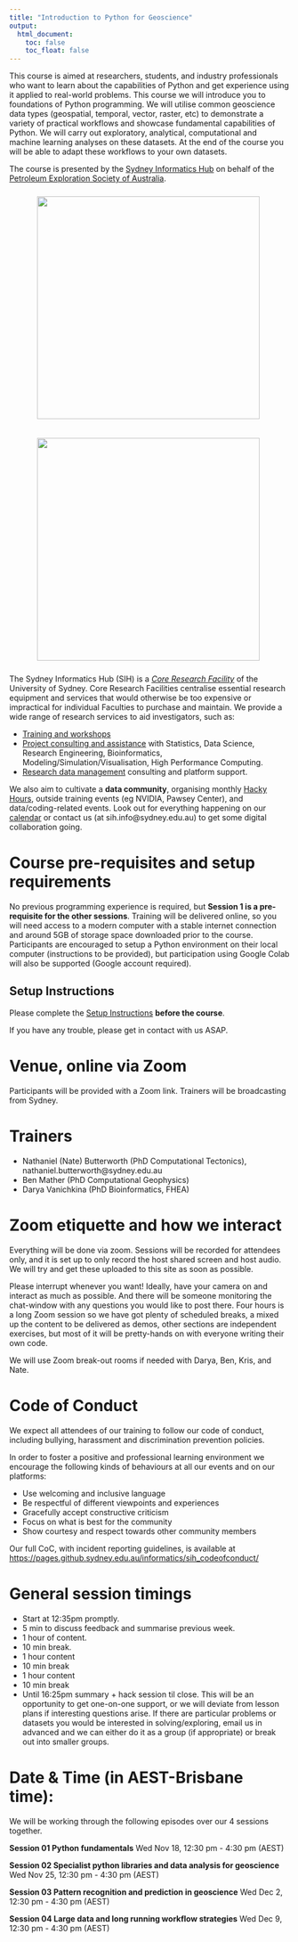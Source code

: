 ```yaml
---
title: "Introduction to Python for Geoscience"
output:
  html_document:
    toc: false
    toc_float: false
---
```



This course is aimed at researchers, students, and industry professionals who want to learn about the capabilities of Python and get experience using it applied to real-world problems. This course we will introduce you to foundations of Python programming. We will utilise common geoscience data types (geospatial, temporal, vector, raster, etc) to demonstrate a variety of practical workflows and showcase fundamental capabilities of Python. We will carry out exploratory, analytical, computational and machine learning analyses on these datasets. At the end of the course you will be able to adapt these workflows to your own datasets. 

The course is presented by the <a href="https://www.sydney.edu.au/research/facilities/sydney-informatics-hub.html">Sydney Informatics Hub</a> on behalf of the <a href="https://pesa.com.au/events/pesa-qld-online-course-introduction-to-python-for-geoscience/">Petroleum Exploration Society of Australia</a>.

<figure>
  <img src="fig/pesa.jpg" style="margin:10px;width:400px"/>
</figure>

<figure>
  <img src="fig/SIH_logo.jpg" style="margin:10px;width:400px"/>
</figure>

The Sydney Informatics Hub (SIH) is a _[Core Research Facility](https://sydney.edu.au/research/facilities.html)_ of the University of Sydney. Core Research Facilities centralise essential research equipment and services that would otherwise be too expensive or impractical for individual Faculties to purchase and maintain. We provide a wide range of research services to aid investigators, such as:

* [Training and workshops](https://sydney.edu.au/research/facilities/sydney-informatics-hub/workshops-and-training.html)
* [Project consulting and assistance](https://sydney.edu.au/research/facilities/sydney-informatics-hub/project-support.html) with Statistics, Data Science, Research Engineering, Bioinformatics, Modeling/Simulation/Visualisation, High Performance Computing.
* [Research data management](https://sydney.edu.au/research/facilities/sydney-informatics-hub/digital-research-infrastructure.html) consulting and platform support.

We also aim to cultivate a **data community**, organising monthly [Hacky Hours](https://sydney.edu.au/research/facilities/sydney-informatics-hub/workshops-and-training/hacky-hour.html), outside training events (eg NVIDIA, Pawsey Center), and data/coding-related events. Look out for everything happening on our [calendar](https://www.sydney.edu.au/research/facilities/sydney-informatics-hub/workshops-and-training/training-calendar.html) or contact us (at sih.info@sydney.edu.au) to get some digital collaboration going.



# Course pre-requisites and setup requirements

No previous programming experience is required, but **Session 1 is a pre-requisite for the other sessions**. Training will be delivered online, so you will need access to a modern computer with a stable internet connection and around 5GB of storage space downloaded prior to the course. Participants are encouraged to setup a Python environment on their local computer (instructions to be provided), but participation using Google Colab will also be supported (Google account required).

## Setup Instructions
Please complete the [Setup Instructions](https://sydney-informatics-hub.github.io/geopython/setup.html) **before the course**.

If you have any trouble, please get in contact with us ASAP.



# Venue, online via Zoom
Participants will be provided with a Zoom link. Trainers will be broadcasting from Sydney.




# Trainers
* Nathaniel (Nate) Butterworth (PhD Computational Tectonics), nathaniel.butterworth@sydney.edu.au
* Ben Mather (PhD Computational Geophysics)
* Darya Vanichkina (PhD Bioinformatics, FHEA) 


# Zoom etiquette and how we interact
Everything will be done via zoom. Sessions will be recorded for attendees only, and it is set up to only record the host shared screen and host audio. We will try and get these uploaded to this site as soon as possible. 

Please interrupt whenever you want! Ideally, have your camera on and interact as much as possible. And there will be someone monitoring the chat-window with any questions you would like to post there.  Four hours is a long Zoom session so we have got plenty of scheduled breaks, a mixed up the content to be delivered as demos, other sections are independent exercises, but most of it will be pretty-hands on with everyone writing their own code. 

We will use Zoom break-out rooms if needed with Darya, Ben, Kris, and Nate.


# Code of Conduct
We expect all attendees of our training to follow our code of conduct, including bullying, harassment and discrimination prevention policies.

In order to foster a positive and professional learning environment we encourage the following kinds of behaviours at all our events and on our platforms:

* Use welcoming and inclusive language
* Be respectful of different viewpoints and experiences
* Gracefully accept constructive criticism
* Focus on what is best for the community
* Show courtesy and respect towards other community members

Our full CoC, with incident reporting guidelines, is available at [https://pages.github.sydney.edu.au/informatics/sih_codeofconduct/](https://pages.github.sydney.edu.au/informatics/sih_codeofconduct/)


# General session timings

* Start at 12:35pm promptly. 
* 5 min to discuss feedback and summarise previous week.
* 1 hour of content.
* 10 min break.
* 1 hour content
* 10 min break
* 1 hour content
* 10 min break
* Until 16:25pm summary + hack session til close. This will be an opportunity to get one-on-one support, or we will deviate from lesson plans if interesting questions arise. If there are particular problems or datasets you would be interested in solving/exploring, email us in advanced and we can either do it as a group (if appropriate) or break out into smaller groups.


# Date & Time (in AEST-Brisbane time):	

We will be working through the following episodes over our 4 sessions together.

**Session 01 Python fundamentals**
Wed Nov 18, 12:30 pm - 4:30 pm (AEST)

**Session 02 Specialist python libraries and data analysis for geoscience**
Wed Nov 25, 12:30 pm - 4:30 pm (AEST)

**Session 03 Pattern recognition and prediction in geoscience**
Wed Dec 2, 12:30 pm - 4:30 pm (AEST)

**Session 04 Large data and long running workflow strategies**
Wed Dec 9, 12:30 pm - 4:30 pm (AEST)







